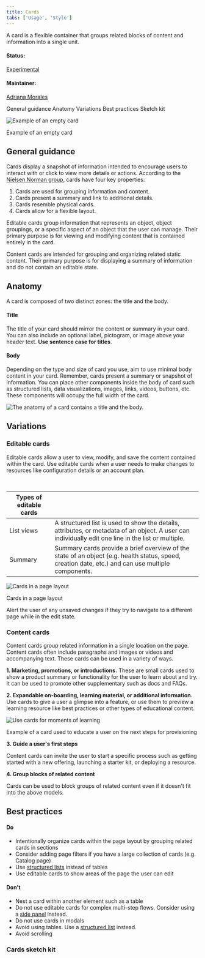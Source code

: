 ```yaml
---
title: Cards
tabs: ['Usage', 'Style']
---
```


<PageDescription>

A card is a flexible container that groups related blocks of content and information into a single unit.

</PageDescription>

#### Status:

[Experimental](/experimental/overview)

#### Maintainer:

[Adriana Morales](https://www.github.com/adrianamorales)

<AnchorLinks>
  <AnchorLink>General guidance</AnchorLink>
  <AnchorLink>Anatomy</AnchorLink>
  <AnchorLink>Variations</AnchorLink>
  <AnchorLink>Best practices</AnchorLink>
  <AnchorLink>Sketch kit</AnchorLink>
</AnchorLinks>

![Example of an empty card](images/cards-hero.png)

<Caption>Example of an empty card</Caption>

## General guidance

Cards display a snapshot of information intended to encourage users to interact with or click to view more details or actions. According to the [Nielsen Norman group](https://www.nngroup.com/articles/cards-component/), cards have four key properties:

1. Cards are used for grouping information and content.
1. Cards present a summary and link to additional details.
1. Cards resemble physical cards.
1. Cards allow for a flexible layout.

Editable cards group information that represents an object, object groupings, or a specific aspect of an object that the user can manage. Their primary purpose is for viewing and modifying content that is contained entirely in the card.

Content cards are intended for grouping and organizing related static content. Their primary purpose is for displaying a summary of information and do not contain an editable state.

## Anatomy

A card is composed of two distinct zones: the title and the body.

#### Title

The title of your card should mirror the content or summary in your card. You can also include an optional label, pictogram, or image above your header text. **Use sentence case for titles**.

#### Body

Depending on the type and size of card you use, aim to use minimal body content in your card. Remember, cards present a summary or snapshot of information. You can place other components inside the body of card such as structured lists, data visualizations, images, links, videos, buttons, etc. These components will occupy the full width of the card.

<Column colMd={8} noGutterSm>

![The anatomy of a card contains a title and the body.](images/card-anatomy.png)

</Column>

<Row>

  <Column colLg="4" colMd="4">

  <DoDontExample
  type="do"
  aspectRatio="2:2"
  color="light"
  text="Card titles can wrap up to 2 lines"
/>
</Column>

<Column colLg="4" colMd="4">

<DoDontExample
  type="dont"
  aspectRatio="2:2"
  color="light"
  text="Scrolling is not allowed in the body of a card."
/>

  </Column>

</Row>

## Variations

### Editable cards

Editable cards allow a user to view, modify, and save the content contained within the card. Use editable cards when a user needs to make changes to resources like configuration details or an account plan.

<br />
<Row>
  <Column colMd={8} noGutterSm>

| Types of editable cards |                                                                                                                                                     |
| ----------------------- | --------------------------------------------------------------------------------------------------------------------------------------------------- |
| List views              | A structured list is used to show the details, attributes, or metadata of an object. A user can individually edit one line in the list or multiple. |
| Summary                 | Summary cards provide a brief overview of the state of an object (e.g. health status, speed, creation date, etc.) and can use multiple components.  |

 </Column>
</Row>

<Row>
<Column colMd={8}>

![Cards in a page layout](images/editable-cards.png)

<Caption>Cards in a page layout</Caption>

</Column>
</Row>

Alert the user of any unsaved changes if they try to navigate to a different page while in the edit state.

### Content cards

Content cards group related information in a single location on the page. Content cards often include paragraphs and images or videos and accompanying text. These cards can be used in a variety of ways.

**1. Marketing, promotions, or introductions.** These are small cards used to show a product summary or functionality for the user to learn about and try. It can be used to promote other supplementary such as docs and FAQs.

**2. Expandable on-boarding, learning material, or additional information.** Use cards to give a user a glimpse into a feature, or use them to preview a learning resource like best practices or other types of educational content.

<Row>
<Column colMd={8}>

![Use cards for moments of learning](images/learning-example.png)

<Caption>
  Example of a card used to educate a user on the next steps for provisioning
</Caption>

</Column>
</Row>

**3. Guide a user's first steps**

Content cards can invite the user to start a specific process such as getting started with a new offering, launching a starter kit, or deploying a resource.

**4. Group blocks of related content**

Cards can be used to block groups of related content even if it doesn't fit into the above models.

## Best practices

#### Do

- Intentionally organize cards within the page layout by grouping related cards in sections
- Consider adding page filters if you have a large collection of cards (e.g. Catalog page)
- Use [structured lists](https://www.carbondesignsystem.com/components/structured-list/code) instead of tables
- Use editable cards to show areas of the page the user can edit

#### Don't

- Nest a card within another element such as a table
- Do not use editable cards for complex multi-step flows. Consider using a [side panel](https://pages.github.ibm.com/ibmcloud/cloud-ux-patterns/Views/SidePanel/usage/) instead.
- Do not use cards in modals
- Avoid using tables. Use a [structured list](https://www.carbondesignsystem.com/components/structured-list/code) instead.
- Avoid scrolling

### Cards sketch kit

<Row className="resource-card-group">
  <Column colLg={4} colMd={4} noGutterSm>
    <ResourceCard subTitle="Cards sketch kit" href="carbon-cards.sketch">
      <MdxIcon name="sketch" />
    </ResourceCard>
  </Column>
</Row>
